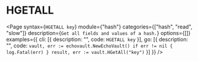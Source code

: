 # HGETALL

<Page 
  syntax={`HGETALL key`}
  module={"hash"}
  categories={["hash", "read", "slow"]}
  description={`Get all fields and values of a hash.`}
  options={[]}
  examples={{
    cli: [{ description: "", code: `HGETALL key` }],
    go: [{
      description: "",
      code: `vault, err := echovault.NewEchoVault()
if err != nil {
  log.Fatal(err)
}
result, err := vault.HGetAll("key")`
    }]
  }}
/>